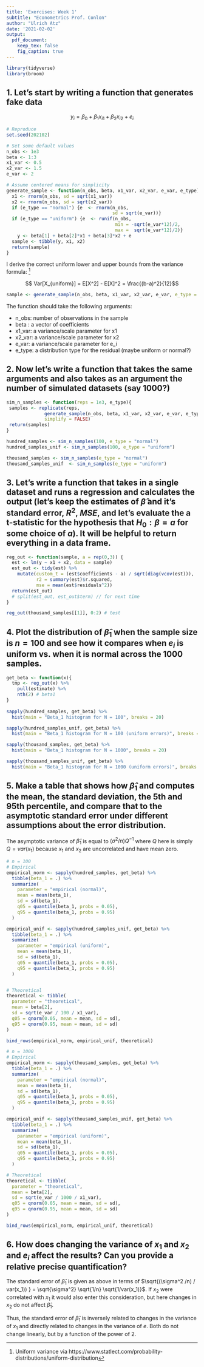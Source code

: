 ```yaml
---
title: 'Exercises: Week 1'
subtitle: "Econometrics Prof. Conlon"
author: "Ulrich Atz"
date: '2021-02-02'
output:
  pdf_document: 
    keep_tex: false
    fig_caption: true
---
```


```r
library(tidyverse)
library(broom)
```

## 1. Let's start by writing a function that generates fake data 

$$
y_i = \beta_0 + \beta_1 x_{i1} + \beta_2 x_{i2} + e_i
$$

```r
# Reproduce
set.seed(202102)

# Set some default values
n_obs <- 1e3
beta <- 1:3
x1_var <- 0.5
x2_var <- 1.5
e_var <- 2

# Assume centered means for simplicity
generate_sample <- function(n_obs, beta, x1_var, x2_var, e_var, e_type){
  x1 <- rnorm(n_obs, sd = sqrt(x1_var))
  x2 <- rnorm(n_obs, sd = sqrt(x2_var))
  if (e_type == "normal") {e  <- rnorm(n_obs, 
                                       sd = sqrt(e_var))} 
  if (e_type == "uniform") {e  <- runif(n_obs, 
                                        min = -sqrt(e_var*12)/2, 
                                        max =  sqrt(e_var*12)/2)} 
    y <- beta[1] + beta[2]*x1 + beta[3]*x2 + e
  sample <- tibble(y, x1, x2)
  return(sample) 
}
```

I derive the correct uniform lower and upper bounds from the variance formula: ^[Uniform variance via https://www.statlect.com/probability-distributions/uniform-distribution]

$$ Var[X_{uniform}] = E[X^2] - E[X]^2 = \frac{(b-a)^2}{12}$$
```r
sample <- generate_sample(n_obs, beta, x1_var, x2_var, e_var, e_type = "normal") # test
```

The function should take the following arguments:

  * n_obs: number of observations in the sample
  * beta : a vector of coefficients
  * x1_var: a variance/scale parameter for x1
  * x2_var: a variance/scale parameter for x2
  * e_var: a variance/scale parameter for e_i
  * e_type: a distribution type for the residual (maybe uniform or normal?)
 
## 2. Now let's write a function that takes the same arguments and also takes as an argument the number of simulated datasets (say 1000?)

```r
sim_n_samples <- function(reps = 1e3, e_type){
 samples <- replicate(reps, 
              generate_sample(n_obs, beta, x1_var, x2_var, e_var, e_type),
              simplify = FALSE)
 return(samples)
}
```

```r
hundred_samples <- sim_n_samples(100, e_type = "normal")
hundred_samples_unif <- sim_n_samples(100, e_type = "uniform")

thousand_samples <- sim_n_samples(e_type = "normal")
thousand_samples_unif  <- sim_n_samples(e_type = "uniform")
```

## 3. Let's write a function that takes in a single dataset and runs a regression and calculates the output (let's keep the estimates of $\widehat{\beta}$ and it's standard error, $R^2$, $MSE$, and let's evaluate the a t-statistic for the hypothesis that $H_0: \beta=a$ for some choice of $a$). It will be helpful to return everything in a data frame.

```r
reg_out <- function(sample, a = rep(0,3)) {
  est <- lm(y ~ x1 + x2, data = sample)
  est_out <- tidy(est) %>% 
    mutate(custom_t = (est$coefficients - a) / sqrt(diag(vcov(est))),
           r2 = summary(est)$r.squared,
           mse = mean(est$residuals^2))
  return(est_out)
  # split(est_out, est_out$term) // for next time
}
```

```r
reg_out(thousand_samples[[1]], 0:2) # test
```


## 4. Plot the distribution of $\widehat{\beta}_1$ when the sample size is $n=100$ and see how it compares when $e_i$ is uniform vs. when it is normal across the 1000 samples.

```r
get_beta <- function(x){
  tmp <- reg_out(x) %>% 
    pull(estimate) %>% 
    nth(2) # beta1
}
  
sapply(hundred_samples, get_beta) %>% 
  hist(main = "Beta_1 histogram for N = 100", breaks = 20)

sapply(hundred_samples_unif, get_beta) %>% 
  hist(main = "Beta_1 histogram for N = 100 (uniform errors)", breaks = 20)

sapply(thousand_samples, get_beta) %>% 
  hist(main = "Beta_1 histogram for N = 1000", breaks = 20)

sapply(thousand_samples_unif, get_beta) %>% 
  hist(main = "Beta_1 histogram for N = 1000 (uniform errors)", breaks = 20)
```


## 5. Make a table that shows how $\widehat{\beta}_1$ and computes the mean, the standard deviation, the 5th and 95th percentile, and compare that to the asymptotic standard error under different assumptions about the error distribution.

The asymptotic variance of $\widehat{\beta}_1$ is equal to $(\sigma^2 / n) Q^{-1}$ where $Q$ here is simply  $Q = var(x_1)$ because $x_1$ and $x_2$ are uncorrelated and have mean zero.


``` r
# n = 100
# Empirical 
empirical_norm <- sapply(hundred_samples, get_beta) %>% 
  tibble(beta_1 = .) %>% 
  summarize(
    parameter = "empirical (normal)",
    mean = mean(beta_1),
    sd = sd(beta_1),
    q05 = quantile(beta_1, probs = 0.05),
    q95 = quantile(beta_1, probs = 0.95)
  )

empirical_unif <- sapply(hundred_samples_unif, get_beta) %>% 
  tibble(beta_1 = .) %>% 
  summarize(
    parameter = "empirical (uniform)",
    mean = mean(beta_1),
    sd = sd(beta_1),
    q05 = quantile(beta_1, probs = 0.05),
    q95 = quantile(beta_1, probs = 0.95)
  )


# Theoretical
theoretical <- tibble(
  parameter = "theoretical",
  mean = beta[2],
  sd = sqrt(e_var / 100 / x1_var),
  q05 = qnorm(0.05, mean = mean, sd = sd),
  q95 = qnorm(0.95, mean = mean, sd = sd)
)

bind_rows(empirical_norm, empirical_unif, theoretical)
```


``` r
# n = 1000
# Empirical 
empirical_norm <- sapply(thousand_samples, get_beta) %>% 
  tibble(beta_1 = .) %>% 
  summarize(
    parameter = "empirical (normal)",
    mean = mean(beta_1),
    sd = sd(beta_1),
    q05 = quantile(beta_1, probs = 0.05),
    q95 = quantile(beta_1, probs = 0.95)
  )

empirical_unif <- sapply(thousand_samples_unif, get_beta) %>% 
  tibble(beta_1 = .) %>% 
  summarize(
    parameter = "empirical (uniform)",
    mean = mean(beta_1),
    sd = sd(beta_1),
    q05 = quantile(beta_1, probs = 0.05),
    q95 = quantile(beta_1, probs = 0.95)
  )

# Theoretical
theoretical <- tibble(
  parameter = "theoretical",
  mean = beta[2],
  sd = sqrt(e_var / 1000 / x1_var),
  q05 = qnorm(0.05, mean = mean, sd = sd),
  q95 = qnorm(0.95, mean = mean, sd = sd)
)

bind_rows(empirical_norm, empirical_unif, theoretical)
```

## 6. How does changing the variance of $x_1$ and $x_2$ and $e_i$ affect the results? Can you provide a relative precise quantification?

The standard error of $\widehat{\beta}_1$ is given as above in terms of $\sqrt{(\sigma^2 /n) / var(x_1)) } = \sqrt{\sigma^2} \sqrt{1/n} \sqrt{1/var(x_1)}$. If $x_2$ were correlated with $x_1$ it would also enter this consideration, but here changes in $x_2$ do not affect $\widehat{\beta}_1$. 

Thus, the standard error of $\widehat{\beta}_1$ is inversely related to changes in the variance of $x_1$ and directly related to changes in the variance of $e$. Both do not change linearly, but by a function of the power of 2. 

